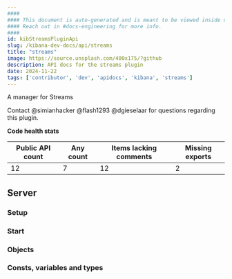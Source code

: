 ```yaml
---
####
#### This document is auto-generated and is meant to be viewed inside our experimental, new docs system.
#### Reach out in #docs-engineering for more info.
####
id: kibStreamsPluginApi
slug: /kibana-dev-docs/api/streams
title: "streams"
image: https://source.unsplash.com/400x175/?github
description: API docs for the streams plugin
date: 2024-11-22
tags: ['contributor', 'dev', 'apidocs', 'kibana', 'streams']
---
```


A manager for Streams

Contact @simianhacker @flash1293 @dgieselaar for questions regarding this plugin.

**Code health stats**

| Public API count  | Any count | Items lacking comments | Missing exports |
|-------------------|-----------|------------------------|-----------------|
| 12 | 7 | 12 | 2 |

## Server

### Setup
<DocDefinitionList data={[streamsObj.server.setup]}/>

### Start
<DocDefinitionList data={[streamsObj.server.start]}/>

### Objects
<DocDefinitionList data={streamsObj.server.objects}/>

### Consts, variables and types
<DocDefinitionList data={streamsObj.server.misc}/>

